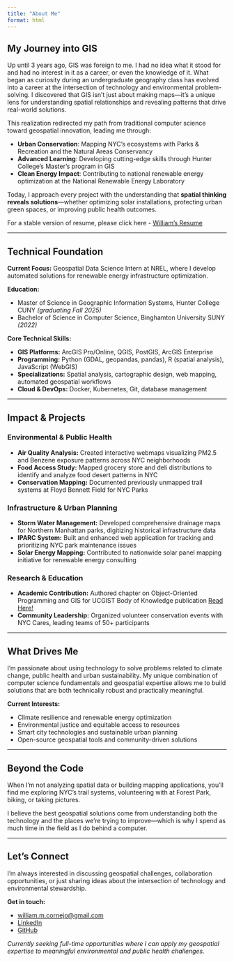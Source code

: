 ```yaml
---
title: "About Me"
format: html
---
```




## My Journey into GIS

Up until 3 years ago, GIS was foreign to me. I had no idea what it stood for and had no interest in it as a career, or even the knowledge of it. What began as curiosity during an undergraduate geography class has evolved into a career at the intersection of technology and environmental problem-solving. I discovered that GIS isn't just about making maps—it’s a unique lens for understanding spatial relationships and revealing patterns that drive real-world solutions.

This realization redirected my path from traditional computer science toward geospatial innovation, leading me through:

- **Urban Conservation**: Mapping NYC's ecosystems with Parks & Recreation and the Natural Areas Conservancy  
- **Advanced Learning**: Developing cutting-edge skills through Hunter College's Master's program in GIS  
- **Clean Energy Impact**: Contributing to national renewable energy optimization at the National Renewable Energy Laboratory

Today, I approach every project with the understanding that **spatial thinking reveals solutions**—whether optimizing solar installations, protecting urban green spaces, or improving public health outcomes.



For a stable version of resume, please click here - [William's Resume](/pictures/William_Cornejo_resume.pdf)


---

## Technical Foundation

**Current Focus:** Geospatial Data Science Intern at NREL, where I develop automated solutions for renewable energy infrastructure optimization.

**Education:** 

- Master of Science in Geographic Information Systems, Hunter College CUNY *(graduating Fall 2025)*
- Bachelor of Science in Computer Science, Binghamton University SUNY *(2022)*

**Core Technical Skills:**

- **GIS Platforms:** ArcGIS Pro/Online, QGIS, PostGIS, ArcGIS Enterprise
- **Programming:** Python (GDAL, geopandas, pandas), R (spatial analysis), JavaScript (WebGIS)
- **Specializations:** Spatial analysis, cartographic design, web mapping, automated geospatial workflows
- **Cloud & DevOps:** Docker, Kubernetes, Git, database management

---

## Impact & Projects

### Environmental & Public Health
- **Air Quality Analysis:** Created interactive webmaps visualizing PM2.5 and Benzene exposure patterns across NYC neighborhoods
- **Food Access Study:** Mapped grocery store and deli distributions to identify and analyze food desert patterns in NYC
- **Conservation Mapping:** Documented previously unmapped trail systems at Floyd Bennett Field for NYC Parks

### Infrastructure & Urban Planning  
- **Storm Water Management:** Developed comprehensive drainage maps for Northern Manhattan parks, digitizing historical infrastructure data
- **IPARC System:** Built and enhanced web application for tracking and prioritizing NYC park maintenance issues
- **Solar Energy Mapping:** Contributed to nationwide solar panel mapping initiative for renewable energy consulting

### Research & Education
- **Academic Contribution:** Authored chapter on Object-Oriented Programming and GIS for UCGIST Body of Knowledge publication    [Read Here!](https://gistbok-topics.ucgis.org/PD-01-021)
- **Community Leadership:** Organized volunteer conservation events with NYC Cares, leading teams of 50+ participants

---

## What Drives Me

I'm passionate about using technology to solve problems related to climate change, public health and urban sustainability. My unique combination of computer science fundamentals and geospatial expertise allows me to build solutions that are both technically robust and practically meaningful.

**Current Interests:**

- Climate resilience and renewable energy optimization
- Environmental justice and equitable access to resources  
- Smart city technologies and sustainable urban planning
- Open-source geospatial tools and community-driven solutions

---

## Beyond the Code

When I'm not analyzing spatial data or building mapping applications, you'll find me exploring NYC's trail systems, volunteering with at Forest Park, biking, or taking pictures.

I believe the best geospatial solutions come from understanding both the technology and the places we're trying to improve—which is why I spend as much time in the field as I do behind a computer.

---

## Let's Connect

I'm always interested in discussing geospatial challenges, collaboration opportunities, or just sharing ideas about the intersection of technology and environmental stewardship.

**Get in touch:**

- [william.m.cornejo@gmail.com](mailto:william.m.cornejo@gmail.com)
- [LinkedIn](https://www.linkedin.com/in/william-m-cornejo-6393001a2/)
- [GitHub](https://github.com/wmcornejo)

*Currently seeking full-time opportunities where I can apply my geospatial expertise to meaningful environmental and public health challenges.*
